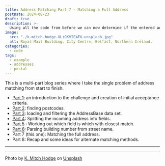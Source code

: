 ```yaml
---
title: Address Matching Part 7 - Matching a Full Address
postDate: 2024-08-23
draft: true
description: >-
  Using all the code from before we can now determine if the entered address is actually a match.
image:
  src: "./k-mitch-hodge-XLiOKVIE4FU-unsplash.jpg"
  alt: Royal Mail Building, City Centre, Belfast, Northern Ireland.
categories:
  - code
tags:
  - example
  - addresses
  - postal
---
```

This is a multi-part blog series where I take the single problem of address matching from start to finish.

- [Part 1](../address-matching-1-scope): an introduction to the challenge and creation of initial acceptance criteria.
- [Part 2](../address-matching-2-postcodes): finding postcodes.
- [Part 3](../address-matching-3-filter): loading and filtering the AddressBase data set.
- [Part 4](../address-matching-4-field-splitting): Splitting the incoming address into fields.
- [Part 5](../address-matching-5-closest-match) : Working out which field is which with closest match.
- [Part 6](../address-matching-6-building-number): Parsing building number from street name.
- Part 7 (this one): Matching the full address.
- Part 8: Recap and some ideas for alternate matching methods.

---

---
Photo by [K. Mitch Hodge](https://unsplash.com/@kmitchhodge) on [Unsplash](https://unsplash.com/photos/royal-mail-signage-XLiOKVIE4FU)
